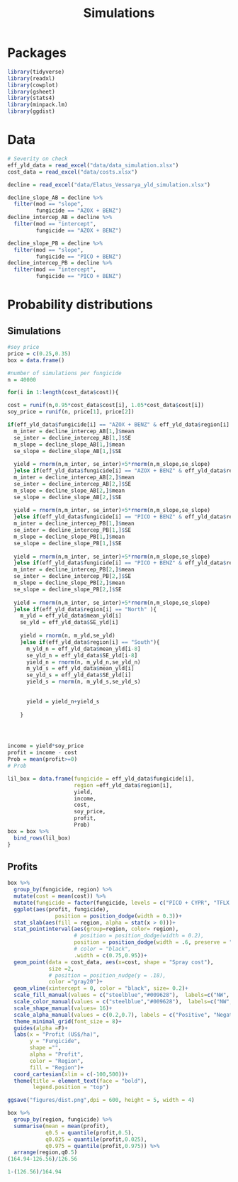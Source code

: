 % Simulations

# Packages
```r
library(tidyverse)
library(readxl)
library(cowplot)
library(gsheet)
library(stats4)
library(minpack.lm)
library(ggdist)
```

# Data

```r
# Severity on check
eff_yld_data = read_excel("data/data_simulation.xlsx")
cost_data = read_excel("data/costs.xlsx")

decline = read_excel("data/Elatus_Vessarya_yld_simulation.xlsx")
```


```r
decline_slope_AB = decline %>% 
  filter(mod == "slope",
         fungicide == "AZOX + BENZ")
decline_intercep_AB = decline %>% 
  filter(mod == "intercept",
         fungicide == "AZOX + BENZ")

decline_slope_PB = decline %>% 
  filter(mod == "slope",
         fungicide == "PICO + BENZ")
decline_intercep_PB = decline %>% 
  filter(mod == "intercept",
         fungicide == "PICO + BENZ")

```




# Probability distributions

## Simulations


```r
#soy price
price = c(0.25,0.35)
box = data.frame()

#number of simulations per fungicide 
n = 40000

for(i in 1:length(cost_data$cost)){

cost = runif(n,0.95*cost_data$cost[i], 1.05*cost_data$cost[i])
soy_price = runif(n, price[1], price[2])

if(eff_yld_data$fungicide[i] == "AZOX + BENZ" & eff_yld_data$region[i] == "North"){
  m_inter = decline_intercep_AB[1,]$mean
  se_inter = decline_intercep_AB[1,]$SE
  m_slope = decline_slope_AB[1,]$mean
  se_slope = decline_slope_AB[1,]$SE
  
  yield = rnorm(n,m_inter, se_inter)+5*rnorm(n,m_slope,se_slope)
  }else if(eff_yld_data$fungicide[i] == "AZOX + BENZ" & eff_yld_data$region[i] == "South"){
  m_inter = decline_intercep_AB[2,]$mean
  se_inter = decline_intercep_AB[2,]$SE
  m_slope = decline_slope_AB[2,]$mean
  se_slope = decline_slope_AB[2,]$SE
  
  yield = rnorm(n,m_inter, se_inter)+5*rnorm(n,m_slope,se_slope)
  }else if(eff_yld_data$fungicide[i] == "PICO + BENZ" & eff_yld_data$region[i] == "North"){
  m_inter = decline_intercep_PB[1,]$mean
  se_inter = decline_intercep_PB[1,]$SE
  m_slope = decline_slope_PB[1,]$mean
  se_slope = decline_slope_PB[1,]$SE
  
  yield = rnorm(n,m_inter, se_inter)+5*rnorm(n,m_slope,se_slope)
  }else if(eff_yld_data$fungicide[i] == "PICO + BENZ" & eff_yld_data$region[i] == "South"){
  m_inter = decline_intercep_PB[2,]$mean
  se_inter = decline_intercep_PB[2,]$SE
  m_slope = decline_slope_PB[2,]$mean
  se_slope = decline_slope_PB[2,]$SE
  
  yield = rnorm(n,m_inter, se_inter)+5*rnorm(n,m_slope,se_slope)
  }else if(eff_yld_data$region[i] == "North" ){
    m_yld = eff_yld_data$mean_yld[i]
    se_yld = eff_yld_data$SE_yld[i]
    
    yield = rnorm(n, m_yld,se_yld)
    }else if(eff_yld_data$region[i] == "South"){
      m_yld_n = eff_yld_data$mean_yld[i-8]
      se_yld_n = eff_yld_data$SE_yld[i-8]
      yield_n = rnorm(n, m_yld_n,se_yld_n)
      m_yld_s = eff_yld_data$mean_yld[i]
      se_yld_s = eff_yld_data$SE_yld[i]
      yield_s = rnorm(n, m_yld_s,se_yld_s)
      
      
      yield = yield_n+yield_s
      
    }




income = yield*soy_price
profit = income - cost
Prob = mean(profit>=0)
# Prob

lil_box = data.frame(fungicide = eff_yld_data$fungicide[i],
                     region =eff_yld_data$region[i], 
                     yield,
                     income,
                     cost,
                     soy_price,
                     profit,
                     Prob)
box = box %>% 
  bind_rows(lil_box)
}
```


## Profits

```r
box %>% 
  group_by(fungicide, region) %>% 
  mutate(cost = mean(cost)) %>% 
  mutate(fungicide = factor(fungicide, levels = c("PICO + CYPR", "TFLX + CYPR", "PICO + TEBU",  "TFLX + PROT", "AZOX + BENZ", "PYRA + EPOX + FLUX", "PICO + BENZ", "BIXF + TFLX + PROT"))) %>%
  ggplot(aes(profit, fungicide),
               position = position_dodge(width = 0.3))+
  stat_slab(aes(fill = region, alpha = stat(x > 0)))+
  stat_pointinterval(aes(group=region, color= region), 
                     # position = position_dodge(width = 0.2),
                     position = position_dodge(width = .6, preserve = "single"),
                     # color = "black",
                     .width = c(0.75,0.95))+
  geom_point(data = cost_data, aes(x=cost, shape = "Spray cost"),
             size =2,
             # position = position_nudge(y = .18),
             color ="gray20")+
  geom_vline(xintercept = 0, color = "black", size= 0.2)+
  scale_fill_manual(values = c("steelblue","#009628"),  labels=c("NW", "SE"))+
  scale_color_manual(values = c("steelblue","#009628"),  labels=c("NW", "SE"))+
  scale_shape_manual(values= 16)+
  scale_alpha_manual(values = c(0.2,0.7), labels = c("Positive", "Negative"))+
  theme_minimal_grid(font_size = 8)+
  guides(alpha =F)+
  labs(x = "Profit (US$/ha)",
       y = "Fungicide",
       shape ="",
       alpha = "Profit",
       color = "Region",
       fill = "Region")+
  coord_cartesian(xlim = c(-100,500))+
  theme(title = element_text(face = "bold"),
        legend.position = "top")

ggsave("figures/dist.png",dpi = 600, height = 5, width = 4)
```

```r
box %>% 
  group_by(region, fungicide) %>% 
  summarise(mean = mean(profit),
            q0.5 = quantile(profit,0.5),
            q0.025 = quantile(profit,0.025),
            q0.975 = quantile(profit,0.975)) %>% 
  arrange(region,q0.5)
(164.94-126.56)/126.56

1-(126.56)/164.94
```


